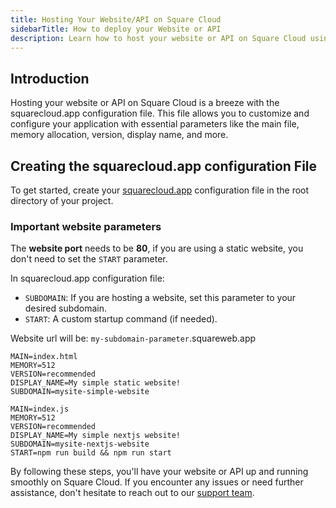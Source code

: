 ```yaml
---
title: Hosting Your Website/API on Square Cloud
sidebarTitle: How to deploy your Website or API
description: Learn how to host your website or API on Square Cloud using the squarecloud.app configuration file.
---
```


## Introduction

Hosting your website or API on Square Cloud is a breeze with the squarecloud.app configuration file. This file allows you to customize and configure your application with essential parameters like the main file, memory allocation, version, display name, and more.

## Creating the squarecloud.app configuration File
To get started, create your [squarecloud.app](./how-to-create-your-squarecloud-configuration-file) configuration file in the root directory of your project.

### Important website parameters
The **website port** needs to be **80**, if you are using a static website, you don't need to set the `START` parameter.

In squarecloud.app configuration file:
- `SUBDOMAIN`: If you are hosting a website, set this parameter to your desired subdomain.
- `START`: A custom startup command (if needed).


<Note>Website url will be: `my-subdomain-parameter`.squareweb.app</Note>
```systemd This example host a website without custom startup command
MAIN=index.html
MEMORY=512
VERSION=recommended
DISPLAY_NAME=My simple static website!
SUBDOMAIN=mysite-simple-website
```

```systemd This example use all parameters and custom startup command in a website
MAIN=index.js
MEMORY=512
VERSION=recommended
DISPLAY_NAME=My simple nextjs website!
SUBDOMAIN=mysite-nextjs-website
START=npm run build && npm run start
```

By following these steps, you'll have your website or API up and running smoothly on Square Cloud. If you encounter any issues or need further assistance, don't hesitate to reach out to our [support team](../company/support).
